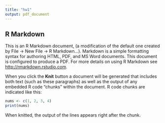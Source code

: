 ```yaml
---
title: "hw1"
output: pdf_document
---
```



## R Markdown

This is an R Markdown document, (a modification of the default one created by File -> New File -> R Markdown...). Markdown is a simple formatting syntax for authoring HTML, PDF, and MS Word documents. This document is configured to produce a PDF. For more details on using R Markdown see <http://rmarkdown.rstudio.com>.

When you click the **Knit** button a document will be generated that includes both text (such as these paragraphs) as well as the output of any embedded R code "chunks" within the document. R code chunks are indicated like this:

```r
nums <- c(1, 2, 3, 4)
print(nums)
```

When knitted, the output of the lines appears right after the chunk.

